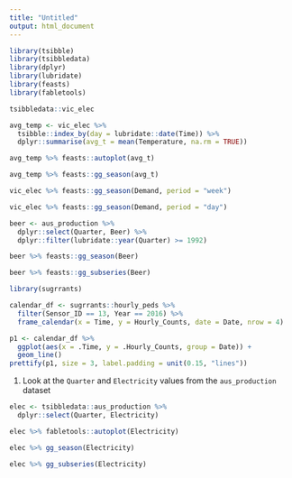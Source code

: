 ```yaml
---
title: "Untitled"
output: html_document
---
```


```r
library(tsibble)
library(tsibbledata)
library(dplyr)
library(lubridate)
library(feasts)
library(fabletools)
```


```r
tsibbledata::vic_elec
```

```r
avg_temp <- vic_elec %>%
  tsibble::index_by(day = lubridate::date(Time)) %>%
  dplyr::summarise(avg_t = mean(Temperature, na.rm = TRUE))
```

```r
avg_temp %>% feasts::autoplot(avg_t)
```

```r
avg_temp %>% feasts::gg_season(avg_t)
```

```r
vic_elec %>% feasts::gg_season(Demand, period = "week")
```

```r
vic_elec %>% feasts::gg_season(Demand, period = "day")
```

```r
beer <- aus_production %>%
  dplyr::select(Quarter, Beer) %>%
  dplyr::filter(lubridate::year(Quarter) >= 1992)
```

```r
beer %>% feasts::gg_season(Beer)
```

```r
beer %>% feasts::gg_subseries(Beer)
```

```r
library(sugrrants)
```

```r
calendar_df <- sugrrants::hourly_peds %>%
  filter(Sensor_ID == 13, Year == 2016) %>%
  frame_calendar(x = Time, y = Hourly_Counts, date = Date, nrow = 4)

p1 <- calendar_df %>%
  ggplot(aes(x = .Time, y = .Hourly_Counts, group = Date)) +
  geom_line()
prettify(p1, size = 3, label.padding = unit(0.15, "lines"))
```


1. Look at the `Quarter` and `Electricity` values from the `aus_production ` dataset


```r
elec <- tsibbledata::aus_production %>%
  dplyr::select(Quarter, Electricity)
```

```r
elec %>% fabletools::autoplot(Electricity)
```

```r
elec %>% gg_season(Electricity)
```

```r
elec %>% gg_subseries(Electricity)
```

